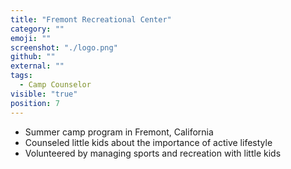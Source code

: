 ```yaml
---
title: "Fremont Recreational Center"
category: ""
emoji: ""
screenshot: "./logo.png"
github: ""
external: ""
tags:
  - Camp Counselor
visible: "true"
position: 7
---
```

* Summer camp program in Fremont, California
* Counseled little kids about the importance of active lifestyle
* Volunteered by managing sports and recreation with little kids

